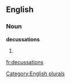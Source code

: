 
==English==

===Noun===
'''decussations'''

# {{plural of|[[decussation]]}}

[[Category:English plurals]]

[[fr:decussations]]